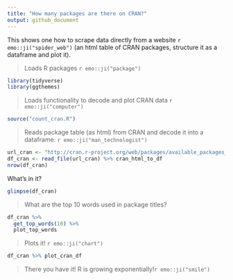 ```yaml
---
title: "How many packages are there on CRAN?"
output: github_document
---
```


<!-- README.md is generated from README.Rmd. Please edit that file -->

This shows one how to scrape data directly from a website `r emo::ji("spider_web")` (an html table of CRAN packages, structure it as a dataframe and plot it).

>Loads R packages `r emo::ji("package")` 

```r
library(tidyverse)
library(ggthemes)
```

>Loads functionality to decode and plot CRAN data `r emo::ji("computer")`

```r
source("count_cran.R")
```

>Reads package table (as html) from CRAN and decode it into a dataframe: `r emo::ji("man_technologist")`

```r
url_cran <- "http://cran.r-project.org/web/packages/available_packages_by_date.html"
df_cran <- read_file(url_cran) %>% cran_html_to_df
nrow(df_cran)
```

What's in it?

```r
glimpse(df_cran)
```

>What are the top 10 words used in package titles?

```r
df_cran %>%
  get_top_words(10) %>%
  plot_top_words
```

>Plots it! `r emo::ji("chart")` 

```r
df_cran %>% plot_cran_df
```

>There you have it! R is growing exponentially!`r emo::ji("smile")`